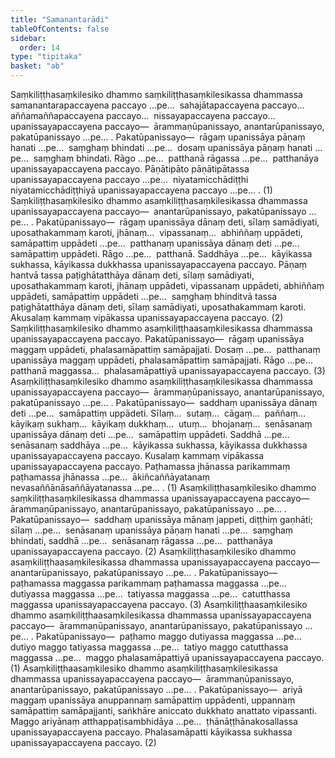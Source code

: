 ```yaml
---
title: "Samanantarādi"
tableOfContents: false
sidebar:
  order: 14
type: "tipitaka"
basket: "ab"
---
```



<DynamicBreadcrumb />

<Division number="14">

<Paragraph number="2854">
Saṃkiliṭṭhasaṃkilesiko dhammo saṃkiliṭṭhasaṃkilesikassa dhammassa samanantarapaccayena paccayo …pe…  sahajātapaccayena paccayo…  aññamaññapaccayena paccayo…  nissayapaccayena paccayo…  upanissayapaccayena paccayo—  ārammaṇūpanissayo, anantarūpanissayo, pakatūpanissayo …pe… . <Emphasis>Pakatūpanissayo</Emphasis>—  rāgaṃ upanissāya pāṇaṃ hanati …pe…  saṃghaṃ bhindati …pe…  dosaṃ upanissāya pāṇaṃ hanati …pe…  saṃghaṃ bhindati. Rāgo …pe…  patthanā rāgassa …pe…  patthanāya upanissayapaccayena paccayo. Pāṇātipāto pāṇātipātassa upanissayapaccayena paccayo …pe…  niyatamicchādiṭṭhi niyatamicchādiṭṭhiyā upanissayapaccayena paccayo …pe… . (1)
</Paragraph>

<Paragraph number="2855">
Saṃkiliṭṭhasaṃkilesiko dhammo asaṃkiliṭṭhasaṃkilesikassa dhammassa upanissayapaccayena paccayo—  anantarūpanissayo, pakatūpanissayo …pe… . <Emphasis>Pakatūpanissayo</Emphasis>—  rāgaṃ upanissāya dānaṃ deti, sīlaṃ samādiyati, uposathakammaṃ karoti, jhānaṃ…  vipassanaṃ…  abhiññaṃ uppādeti, samāpattiṃ uppādeti …pe…  patthanaṃ upanissāya dānaṃ deti …pe…  samāpattiṃ uppādeti. Rāgo …pe…  patthanā. Saddhāya …pe…  kāyikassa sukhassa, kāyikassa dukkhassa upanissayapaccayena paccayo. Pāṇaṃ hantvā tassa paṭighātatthāya dānaṃ deti, sīlaṃ samādiyati, uposathakammaṃ karoti, jhānaṃ uppādeti, vipassanaṃ uppādeti, abhiññaṃ uppādeti, samāpattiṃ uppādeti …pe…  saṃghaṃ bhinditvā tassa paṭighātatthāya dānaṃ deti, sīlaṃ samādiyati, uposathakammaṃ karoti. Akusalaṃ kammaṃ vipākassa upanissayapaccayena paccayo. (2)
</Paragraph>

<Paragraph number="2856">
Saṃkiliṭṭhasaṃkilesiko dhammo asaṃkiliṭṭhaasaṃkilesikassa dhammassa upanissayapaccayena paccayo. <Emphasis>Pakatūpanissayo</Emphasis>—  rāgaṃ upanissāya maggaṃ uppādeti, phalasamāpattiṃ samāpajjati. Dosaṃ …pe…  patthanaṃ upanissāya maggaṃ uppādeti, phalasamāpattiṃ samāpajjati. Rāgo …pe…  patthanā maggassa…  phalasamāpattiyā upanissayapaccayena paccayo. (3)
</Paragraph>

</Division>
<Division number="15">

<Paragraph number="2857">
Asaṃkiliṭṭhasaṃkilesiko dhammo asaṃkiliṭṭhasaṃkilesikassa dhammassa upanissayapaccayena paccayo—  ārammaṇūpanissayo, anantarūpanissayo, pakatūpanissayo …pe… . <Emphasis>Pakatūpanissayo</Emphasis>—  saddhaṃ upanissāya dānaṃ deti …pe…  samāpattiṃ uppādeti. Sīlaṃ…  sutaṃ…  cāgaṃ…  paññaṃ…  kāyikaṃ sukhaṃ…  kāyikaṃ dukkhaṃ…  utuṃ…  bhojanaṃ…  senāsanaṃ upanissāya dānaṃ deti …pe…  samāpattiṃ uppādeti. Saddhā …pe…  senāsanaṃ saddhāya …pe…  kāyikassa sukhassa, kāyikassa dukkhassa upanissayapaccayena paccayo. Kusalaṃ kammaṃ vipākassa upanissayapaccayena paccayo. Paṭhamassa jhānassa parikammaṃ paṭhamassa jhānassa …pe…  ākiñcaññāyatanaṃ nevasaññānāsaññāyatanassa …pe… . (1)
</Paragraph>

<Paragraph number="2858">
Asaṃkiliṭṭhasaṃkilesiko dhammo saṃkiliṭṭhasaṃkilesikassa dhammassa upanissayapaccayena paccayo—  ārammaṇūpanissayo, anantarūpanissayo, pakatūpanissayo …pe… . <Emphasis>Pakatūpanissayo</Emphasis>—  saddhaṃ upanissāya mānaṃ jappeti, diṭṭhiṃ gaṇhāti; sīlaṃ …pe…  senāsanaṃ upanissāya pāṇaṃ hanati …pe…  saṃghaṃ bhindati, saddhā …pe…  senāsanaṃ rāgassa …pe…  patthanāya upanissayapaccayena paccayo. (2)
</Paragraph>

<Paragraph number="2859">
Asaṃkiliṭṭhasaṃkilesiko dhammo asaṃkiliṭṭhaasaṃkilesikassa dhammassa upanissayapaccayena paccayo—  anantarūpanissayo, pakatūpanissayo …pe… . <Emphasis>Pakatūpanissayo</Emphasis>—  paṭhamassa maggassa parikammaṃ paṭhamassa maggassa …pe…  dutiyassa maggassa …pe…  tatiyassa maggassa …pe…  catutthassa maggassa upanissayapaccayena paccayo. (3)
</Paragraph>

</Division>
<Division number="16">

<Paragraph number="2860">
Asaṃkiliṭṭhaasaṃkilesiko dhammo asaṃkiliṭṭhaasaṃkilesikassa dhammassa upanissayapaccayena paccayo—  ārammaṇūpanissayo, anantarūpanissayo, pakatūpanissayo …pe… . <Emphasis>Pakatūpanissayo</Emphasis>—  paṭhamo maggo dutiyassa maggassa …pe…  dutiyo maggo tatiyassa maggassa …pe…  tatiyo maggo catutthassa maggassa …pe…  maggo phalasamāpattiyā upanissayapaccayena paccayo. (1)
</Paragraph>

<Paragraph number="2861">
Asaṃkiliṭṭhaasaṃkilesiko dhammo asaṃkiliṭṭhasaṃkilesikassa dhammassa upanissayapaccayena paccayo—  ārammaṇūpanissayo, anantarūpanissayo, pakatūpanissayo …pe… . <Emphasis>Pakatūpanissayo</Emphasis>—  ariyā maggaṃ upanissāya anuppannaṃ samāpattiṃ uppādenti, uppannaṃ samāpattiṃ samāpajjanti, saṅkhāre aniccato dukkhato anattato vipassanti. Maggo ariyānaṃ atthappaṭisambhidāya …pe…  ṭhānāṭṭhānakosallassa upanissayapaccayena paccayo. Phalasamāpatti kāyikassa sukhassa upanissayapaccayena paccayo. (2)
</Paragraph>
</Division>